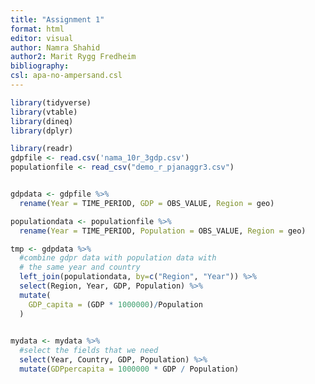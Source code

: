 ```yaml
---
title: "Assignment 1"
format: html
editor: visual
author: Namra Shahid
author2: Marit Rygg Fredheim
bibliography: 
csl: apa-no-ampersand.csl
---
```


```r
library(tidyverse)
library(vtable)
library(dineq)
library(dplyr)
```

```r
library(readr)
gdpfile <- read.csv('nama_10r_3gdp.csv')
populationfile <- read_csv("demo_r_pjanaggr3.csv")


gdpdata <- gdpfile %>%
  rename(Year = TIME_PERIOD, GDP = OBS_VALUE, Region = geo)

populationdata <- populationfile %>% 
  rename(Year = TIME_PERIOD, Population = OBS_VALUE, Region = geo)

tmp <- gdpdata %>%
  #combine gdpr data with population data with 
  # the same year and country
  left_join(populationdata, by=c("Region", "Year")) %>% 
  select(Region, Year, GDP, Population) %>% 
  mutate(
    GDP_capita = (GDP * 1000000)/Population
  )
            
```

```r
mydata <- mydata %>%
  #select the fields that we need
  select(Year, Country, GDP, Population) %>%
  mutate(GDPpercapita = 1000000 * GDP / Population)
```
